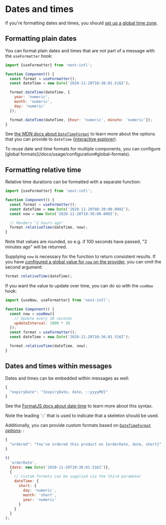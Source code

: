 
# Dates and times

If you're formatting dates and times, you should [set up a global time zone](#todo).

## Formatting plain dates

You can format plain dates and times that are not part of a message with the `useFormatter` hook:

```js
import {useFormatter} from 'next-intl';

function Component() {
  const format = useFormatter();
  const dateTime = new Date('2020-11-20T10:36:01.516Z');

  format.dateTime(dateTime, {
    year: 'numeric',
    month: 'numeric',
    day: 'numeric'
  });

  format.dateTime(dateTime, {hour: 'numeric', minute: 'numeric'});
}
```

See [the MDN docs about `DateTimeFormat`](https://developer.mozilla.org/en-US/docs/Web/JavaScript/Reference/Global_Objects/Intl/DateTimeFormat#Using_options) to learn more about the options that you can provide to `dateTime` ([interactive explorer](https://www.intl-explorer.com/DateTimeFormat)).

<Callout>
  To reuse date and time formats for multiple components, you can configure
  [global formats](/docs/usage/configuration#global-formats).
</Callout>

## Formatting relative time

Relative time durations can be formatted with a separate function:

```js
import {useFormatter} from 'next-intl';

function Component() {
  const format = useFormatter();
  const dateTime = new Date('2020-11-20T08:30:00.000Z');
  const now = new Date('2020-11-20T10:36:00.000Z');

  // Renders "2 hours ago"
  format.relativeTime(dateTime, now);
}
```

Note that values are rounded, so e.g. if 100 seconds have passed, "2 minutes ago" will be returned.

Supplying `now` is necessary for the function to return consistent results. If you have [configured a global value for `now` on the provider](/docs/usage/configuration#global-now-value), you can omit the second argument:

```js
format.relativeTime(dateTime);
```

If you want the value to update over time, you can do so with the `useNow` hook:

```js
import {useNow, useFormatter} from 'next-intl';

function Component() {
  const now = useNow({
    // Update every 10 seconds
    updateInterval: 1000 * 10
  });
  const format = useFormatter();
  const dateTime = new Date('2020-11-20T10:36:01.516Z');

  format.relativeTime(dateTime, now);
}
```

## Dates and times within messages

Dates and times can be embedded within messages as well:

```js
{
  "expiryDate": "{expiryDate, date, ::yyyyMd}"
}
```

See the [FormatJS docs about date time](https://formatjs.io/docs/intl-messageformat#datetime-skeleton) to learn more about this syntax.

<Callout>
  Note the leading `::` that is used to indicate that a skeleton should be used.
</Callout>

Additionally, you can provide custom formats based on [`DateTimeFormat` options](https://developer.mozilla.org/en-US/docs/Web/JavaScript/Reference/Global_Objects/Intl/DateTimeFormat#Using_options): :

```js
{
  "ordered": "You've ordered this product on {orderDate, date, short}"
}
```

```js
t(
  'orderDate',
  {date: new Date('2020-11-20T10:36:01.516Z')},
  {
    // Custom formats can be supplied via the third parameter
    dateTime: {
      short: {
        day: 'numeric',
        month: 'short',
        year: 'numeric'
      }
    }
  }
);
```
